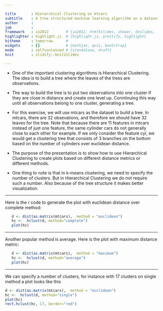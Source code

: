 ```yaml
---

title       : Hierarchical Clustering on mtcars
subtitle    : A tree structured machine learning algorithm on a dataset
author      : 
job         : 
framework   : io2012        # {io2012, html5slides, shower, dzslides, ...}
highlighter : highlight.js  # {highlight.js, prettify, highlight}
hitheme     : tomorrow      # 
widgets     : []            # {mathjax, quiz, bootstrap}
mode        : selfcontained # {standalone, draft}
knit        : slidify::knit2slides  

---
```



* One of the important clustering algorithms is Hierarchical Clustering. The idea is to build a tree where the leaves of the trees are observations.


* The way to build the tree is to put two observations into one cluster if they are close in distance and create one level up. Conntinuing this way until all observations belong to one cluster, generating a tree.


* For this exercise, we will use mtcars as the dataset to build a tree. In mtcars, there are 32 obsevations, and therefore we should have 32 leaves for the tree. Note that because there are 11 features in mtcars instead of just one feature, the same cylinder cars do not generally close to each other for example. If we only consider the feature cyl, we would get a clustering tree that consists of 3 branches on the bottom based on the number of cylinders over euclidean distance.

* The purpose of the presentation is to show how to use Hierarchical Clustering to create plots based on different distance metrics or different methods.

* One thing to note is that in k-means clustering, we need to specify the number of clusters. But in Hierarchical Clustering we do not require such a number. Also because of the tree structure it makes better visualization.

---

Here is the r code to generate the plot with euclidean distance over complete method:

```r
   d <- dist(as.matrix(mtcars),  method = "euclidean")
   hc <-  hclust(d, method="complete") 
   plot(hc)
```

---

Another popular method is average. Here is the plot with maximum distance metric:

```r
   d <- dist(as.matrix(mtcars),  method = "maximum")
   hc <-  hclust(d, method="average") 
   plot(hc)
```

---

We can specify a number of clusters, for instance with 17 clusters on single method a plot looks like this

```r
d <- dist(as.matrix(mtcars),  method = "euclidean")
hc <-  hclust(d, method="single") 
plot(hc)
rect.hclust(hc, 17, border="red")

```

